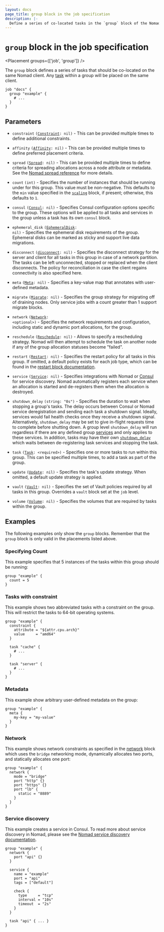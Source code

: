 ```yaml
---
layout: docs
page_title: group block in the job specification
description: |-
  Define a series of co-located tasks in the `group` block of the Nomad job specification. Specify constraints, affinities, spreads, number of instances, Consul settings, ephemeral disks, disconnect strategy, metadata, migration strategy, network requirements, rescheduling strategy, restart policy, service discovery, shutdown delay, task update strategy, Vault policies, and required volumes. Review count, constraints, metadata, network, and service discovery examples.
---
```


# `group` block in the job specification

<Placement groups={['job', 'group']} />

The `group` block defines a series of tasks that should be co-located on the
same Nomad client. Any [task][] within a group will be placed on the same
client.

```hcl
job "docs" {
  group "example" {
    # ...
  }
}
```

## Parameters

- `constraint` <code>([Constraint][]: nil)</code> -
  This can be provided multiple times to define additional constraints.

- `affinity` <code>([Affinity][]: nil)</code> - This can be provided
  multiple times to define preferred placement criteria.

- `spread` <code>([Spread][spread]: nil)</code> - This can be provided
  multiple times to define criteria for spreading allocations across a
  node attribute or metadata. See the
  [Nomad spread reference](/nomad/docs/job-specification/spread) for more details.

- `count` `(int)` - Specifies the number of instances that should be running
  under for this group. This value must be non-negative. This defaults to the
  `min` value specified in the [`scaling`](/nomad/docs/job-specification/scaling)
  block, if present; otherwise, this defaults to `1`.

- `consul` <code>([Consul][consul]: nil)</code> - Specifies Consul configuration
  options specific to the group. These options will be applied to all tasks and
  services in the group unless a task has its own `consul` block.

- `ephemeral_disk` <code>([EphemeralDisk][]: nil)</code> - Specifies the
  ephemeral disk requirements of the group. Ephemeral disks can be marked as
  sticky and support live data migrations.

- `disconnect` <code>([disconnect][]: nil)</code> - Specifies the disconnect
  strategy for the server and client for all tasks in this group in case of a
  network partition. The tasks can be left unconnected, stopped or replaced
  when the client disconnects. The policy for reconciliation in case the client
  regains connectivity is also specified here.

- `meta` <code>([Meta][]: nil)</code> - Specifies a key-value map that annotates
  with user-defined metadata.

- `migrate` <code>([Migrate][]: nil)</code> - Specifies the group strategy for
  migrating off of draining nodes. Only service jobs with a count greater than
  1 support migrate blocks.

- `network` <code>([Network][]: &lt;optional&gt;)</code> - Specifies the network
  requirements and configuration, including static and dynamic port allocations,
  for the group.

- `reschedule` <code>([Reschedule][]: nil)</code> - Allows to specify a
  rescheduling strategy. Nomad will then attempt to schedule the task on another
  node if any of the group allocation statuses become "failed".

- `restart` <code>([Restart][]: nil)</code> - Specifies the restart policy for
  all tasks in this group. If omitted, a default policy exists for each job
  type, which can be found in the [restart block documentation][restart].

- `service` <code>([Service][]: nil)</code> - Specifies integrations with Nomad
  or [Consul](/nomad/docs/configuration/consul) for service discovery. Nomad
  automatically registers each service when an allocation is started and
  de-registers them when the allocation is destroyed.

- `shutdown_delay` `(string: "0s")` - Specifies the duration to wait when
  stopping a group's tasks. The delay occurs between Consul or Nomad service
  deregistration and sending each task a shutdown signal. Ideally, services
  would fail health checks once they receive a shutdown signal. Alternatively,
  `shutdown_delay` may be set to give in-flight requests time to complete
  before shutting down. A group level `shutdown_delay` will run regardless
  if there are any defined group [services](/nomad/docs/job-specification/group#service)
  and only applies to these services. In addition, tasks may have their own
  [`shutdown_delay`](/nomad/docs/job-specification/task#shutdown_delay) which waits
  between de-registering task services and stopping the task.

- `task` <code>([Task][]: &lt;required&gt;)</code> - Specifies one or more tasks to run
  within this group. This can be specified multiple times, to add a task as part
  of the group.

- `update` <code>([Update][update]: nil)</code> - Specifies the task's update
  strategy. When omitted, a default update strategy is applied.

- `vault` <code>([Vault][]: nil)</code> - Specifies the set of Vault policies
  required by all tasks in this group. Overrides a `vault` block set at the
  `job` level.

- `volume` <code>([Volume][]: nil)</code> - Specifies the volumes that are
  required by tasks within the group.

## Examples

The following examples only show the `group` blocks. Remember that the
`group` block is only valid in the placements listed above.

### Specifying Count

This example specifies that 5 instances of the tasks within this group should be
running:

```hcl
group "example" {
  count = 5
}
```

### Tasks with constraint

This example shows two abbreviated tasks with a constraint on the group. This
will restrict the tasks to 64-bit operating systems.

```hcl
group "example" {
  constraint {
    attribute = "${attr.cpu.arch}"
    value     = "amd64"
  }

  task "cache" {
    # ...
  }

  task "server" {
    # ...
  }
}
```

### Metadata

This example show arbitrary user-defined metadata on the group:

```hcl
group "example" {
  meta {
    my-key = "my-value"
  }
}
```

### Network

This example shows network constraints as specified in the [network][] block
which uses the `bridge` networking mode, dynamically allocates two ports, and
statically allocates one port:

```hcl
group "example" {
  network {
    mode = "bridge"
    port "http" {}
    port "https" {}
    port "lb" {
      static = "8889"
    }
  }
}
```

### Service discovery

This example creates a service in Consul. To read more about service discovery
in Nomad, please see the [Nomad service discovery documentation][service_discovery].

```hcl
group "example" {
  network {
    port "api" {}
  }

  service {
    name = "example"
    port = "api"
    tags = ["default"]

    check {
      type     = "tcp"
      interval = "10s"
      timeout  = "2s"
    }
  }

  task "api" { ... }
}
```

[task]: /nomad/docs/job-specification/task 'Nomad task Job Specification'
[job]: /nomad/docs/job-specification/job 'Nomad job Job Specification'
[constraint]: /nomad/docs/job-specification/constraint 'Nomad constraint Job Specification'
[consul]: /nomad/docs/job-specification/consul
[consul_namespace]: /nomad/commands/job/run#consul-namespace
[spread]: /nomad/docs/job-specification/spread 'Nomad spread Job Specification'
[affinity]: /nomad/docs/job-specification/affinity 'Nomad affinity Job Specification'
[ephemeraldisk]: /nomad/docs/job-specification/ephemeral_disk 'Nomad ephemeral_disk Job Specification'
[`heartbeat_grace`]: /nomad/docs/configuration/server#heartbeat_grace
[`disable_rescheduling`]: /nomad/docs/job-specification/reschedule#disabling-rescheduling
[meta]: /nomad/docs/job-specification/meta 'Nomad meta Job Specification'
[migrate]: /nomad/docs/job-specification/migrate 'Nomad migrate Job Specification'
[network]: /nomad/docs/job-specification/network 'Nomad network Job Specification'
[reschedule]: /nomad/docs/job-specification/reschedule 'Nomad reschedule Job Specification'
[disconnect]: /nomad/docs/job-specification/disconnect 'Nomad disconnect Job Specification'
[restart]: /nomad/docs/job-specification/restart 'Nomad restart Job Specification'
[service]: /nomad/docs/job-specification/service 'Nomad service Job Specification'
[service_discovery]: /nomad/docs/networking/service-discovery 'Nomad Service Discovery'
[update]: /nomad/docs/job-specification/update 'Nomad update Job Specification'
[vault]: /nomad/docs/job-specification/vault 'Nomad vault Job Specification'
[volume]: /nomad/docs/job-specification/volume 'Nomad volume Job Specification'
[`consul.name`]: /nomad/docs/configuration/consul#name
[disconect_migration]: /nomad/docs/job-specification/group#migration_to_disconnect_block
